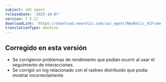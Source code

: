 ```yaml
---
subject: iOS agent
releaseDate: '2025-10-07'
version: 7.5.11
downloadLink: 'https://download.newrelic.com/ios_agent/NewRelic_XCFramework_Agent_7.5.11.zip'
translationType: machine
---
```


## Corregido en esta versión

* Se corrigieron problemas de rendimiento que podían ocurrir al usar el seguimiento de interacciones.
* Se corrigió un log relacionado con el rastreo distribuido que podía mostrar incorrectamente.